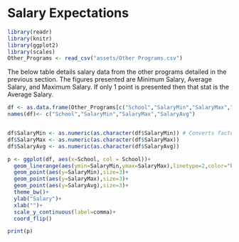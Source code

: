 # Salary Expectations {-#salary-expectations}



```r
library(readr)
library(knitr)
library(ggplot2)
library(scales)
Other_Programs <- read_csv("assets/Other Programs.csv")
```


The below table details salary data from the other programs detailed in the previous section.  The figures presented are Minimum Salary, Average Salary, and Maximum Salary.  If only 1 point is presented then that stat is the Average Salary.


```r
df <- as.data.frame(Other_Programs[c("School","SalaryMin","SalaryMax","SalaryAvg")])
names(df)<- c("School","SalaryMin","SalaryMax","SalaryAvg")


df$SalaryMin <- as.numeric(as.character(df$SalaryMin)) # Converts factor to numeric
df$SalaryMax <- as.numeric(as.character(df$SalaryMax))
df$SalaryAvg <- as.numeric(as.character(df$SalaryAvg))

p <- ggplot(df, aes(x=School, col = School))+
  geom_linerange(aes(ymin=SalaryMin,ymax=SalaryMax),linetype=2,color="blue")+
  geom_point(aes(y=SalaryMin),size=3)+
  geom_point(aes(y=SalaryMax),size=3)+
  geom_point(aes(y=SalaryAvg),size=3)+
  theme_bw()+
  ylab("Salary")+
  xlab("")+
  scale_y_continuous(label=comma)+
  coord_flip()
```


```r
print(p)
```
